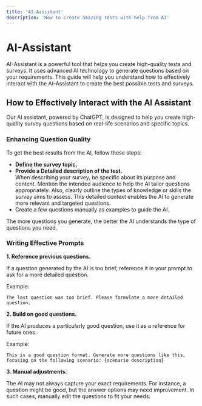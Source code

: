 ```yaml
---
title: 'AI-Assistant'
description: 'How to create amazing tests with help from AI'
---
```


# AI-Assistant
AI-Assistant is a powerful tool that helps you create high-quality tests and surveys. It uses advanced AI technology to generate questions based on your requirements.
This guide will help you understand how to effectively interact with the AI-Assistant to create the best possible tests and surveys.

## How to Effectively Interact with the AI Assistant

Our AI assistant, powered by ChatGPT, is designed to help you create high-quality survey questions based on real-life scenarios and specific topics.

### Enhancing Question Quality

To get the best results from the AI, follow these steps:
 - **Define the survey topic.**
 - **Provide a Detailed description of the test.**   
When describing your survey, be specific about its purpose and content. Mention the intended audience to help the AI tailor questions appropriately.
Also, clearly outline the types of knowledge or skills the survey aims to assess. This detailed context enables the AI to generate more relevant and targeted questions.
 - Create a few questions manually as examples to guide the AI.

The more questions you generate, the better the AI understands the type of questions you need.

### Writing Effective Prompts

**1. Reference previous questions.**

If a question generated by the AI is too brief, reference it in your prompt to ask for a more detailed question.

Example:
```
The last question was too brief. Please formulate a more detailed question.
```


**2. Build on good questions.**

If the AI produces a particularly good question, use it as a reference for future ones.

Example:
```
This is a good question format. Generate more questions like this,
focusing on the following scenario: {scenario description}
```

**3. Manual adjustments.**

The AI may not always capture your exact requirements. For instance, a question might be good, but the answer options may need improvement.
In such cases, manually edit the questions to fit your needs.
